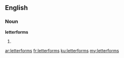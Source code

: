 ==English==

===Noun===
'''letterforms'''

# {{plural of|[[letterform]]}}

[[ar:letterforms]]
[[fr:letterforms]]
[[ku:letterforms]]
[[my:letterforms]]